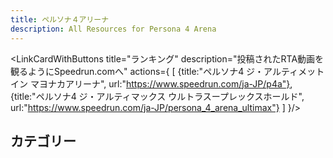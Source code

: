 ```yaml
---
title: ペルソナ４アリーナ
description: All Resources for Persona 4 Arena
---
```



<DocsHero 
    content="『ペルソナシリーズ』のアトラスと『BLAZBLUE』のアークシステムワークスの共同開発によって作られている"
    srcUrl={cover}
    alt="Persona 4 Arena Cover"
/>

<LinkCardWithButtons title="ランキング" description="投稿されたRTA動画を観るようにSpeedrun.comへ" actions={
    [
        {title:"ペルソナ4 ジ・アルティメット イン マヨナカアリーナ",
        url:"https://www.speedrun.com/ja-JP/p4a"},
        {title:"ペルソナ4 ジ・アルティマックス ウルトラスープレックスホールド",
        url:"https://www.speedrun.com/ja-JP/persona_4_arena_ultimax"}
    ]
}/>

## カテゴリー

<Tabs syncKey='persona4'>
    <TabItem label="マヨナカアリーナ">
        <CardGrid>
            <Card title="アーケード"></Card>
            <Card title="ストーリ (ヨスケ)"></Card>
            <Card title="ストーリ (ユキコ)"></Card>
        </CardGrid>
    </TabItem>
    <TabItem label="ウルトラスープレックスホールド">
        <CardGrid>
            <Card title="アーケード"></Card>
            <Card title="ゴールデン"></Card>
        </CardGrid>
    </TabItem>
</Tabs>